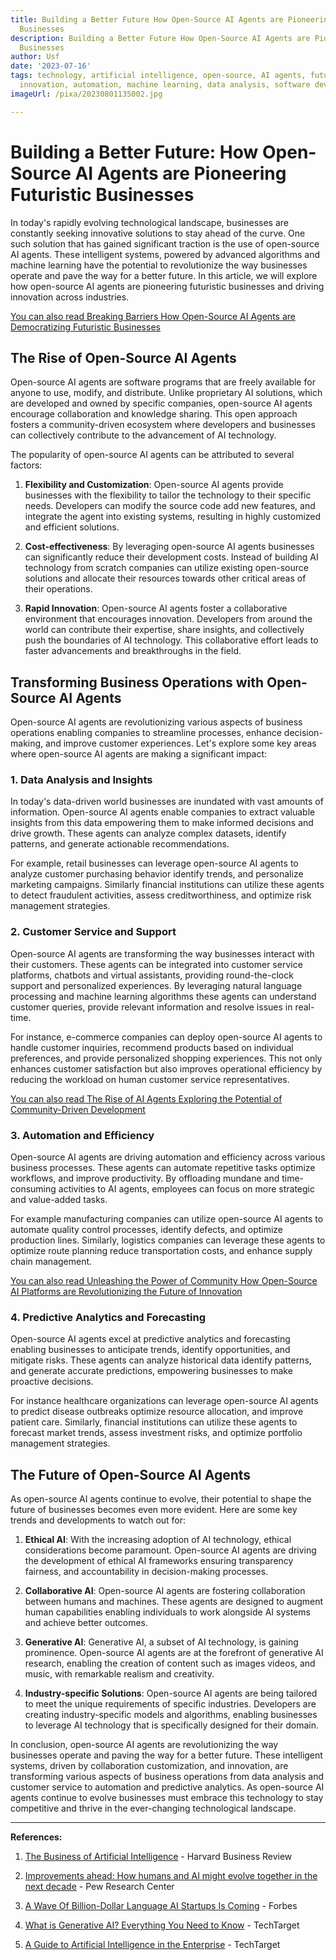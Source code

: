 ```yaml
---
title: Building a Better Future How Open-Source AI Agents are Pioneering Futuristic
  Businesses
description: Building a Better Future How Open-Source AI Agents are Pioneering Futuristic
  Businesses
author: Usf
date: '2023-07-16'
tags: technology, artificial intelligence, open-source, AI agents, futuristic businesses,
  innovation, automation, machine learning, data analysis, software development
imageUrl: /pixa/20230801135002.jpg

---
```

# Building a Better Future: How  Open-Source AI Agents are Pioneering Futuristic Businesses

In today's rapidly evolving technological landscape, businesses are constantly  seeking innovative  solutions to stay ahead of the curve. One such solution that has gained  significant traction is the use of open-source AI agents. These  intelligent  systems, powered by advanced algorithms and machine learning have the potential to revolutionize the way  businesses operate and pave the way for a better future. In this article, we will explore how open-source AI agents are pioneering futuristic businesses and driving innovation across industries.

[You  can  also read Breaking Barriers How Open-Source AI Agents are  Democratizing Futuristic Businesses](Breaking%20Barriers%20How%20Open-Source%20AI%20Agents%20are%20Democratizing%20Futuristic%20Businesses)


## The Rise of Open-Source AI Agents

Open-source AI agents  are software  programs that are freely available for anyone to use, modify, and distribute. Unlike  proprietary AI solutions, which are  developed and  owned  by specific companies, open-source AI agents encourage collaboration and knowledge  sharing. This open approach  fosters a  community-driven ecosystem where developers and  businesses  can  collectively contribute to the advancement of AI technology.

The popularity of open-source AI agents can  be attributed to several factors:

1.  **Flexibility and Customization**: Open-source AI agents provide businesses with the flexibility to tailor the technology to their specific needs. Developers can modify the source  code add new features,  and integrate the agent into existing systems, resulting in highly customized and efficient solutions.

2.  **Cost-effectiveness**:  By leveraging open-source AI agents businesses can significantly reduce their development costs. Instead of building AI technology from scratch companies can utilize existing open-source solutions and allocate  their resources towards  other  critical areas of their operations.

3.  **Rapid Innovation**: Open-source  AI  agents foster a collaborative environment that encourages innovation. Developers  from around the world can contribute their expertise, share insights, and collectively push the boundaries of AI technology. This collaborative effort leads to faster advancements and breakthroughs in the field.

## Transforming Business Operations with Open-Source AI Agents

Open-source AI agents are revolutionizing various aspects of  business operations enabling companies to streamline processes, enhance decision-making, and improve customer experiences. Let's explore some  key areas where open-source  AI agents are making a significant impact:

###  1. **Data Analysis  and Insights**

In today's data-driven  world businesses are inundated with  vast  amounts of information. Open-source AI agents enable companies to extract valuable insights  from this data empowering them to make informed decisions  and drive  growth.  These agents can analyze complex datasets,  identify patterns, and generate actionable recommendations.

For example,  retail businesses can leverage open-source AI agents to analyze  customer purchasing behavior identify trends, and  personalize  marketing campaigns. Similarly financial institutions can utilize these agents to detect fraudulent activities, assess creditworthiness, and optimize risk management strategies.

###  2. **Customer Service and Support**

Open-source AI agents are transforming the way businesses interact  with their customers. These agents can be integrated into customer service platforms, chatbots and virtual assistants, providing round-the-clock  support and personalized experiences. By  leveraging natural language processing and machine learning algorithms these agents can understand customer  queries, provide relevant information and resolve issues in real-time.

For instance, e-commerce companies can deploy open-source AI agents to handle customer inquiries,  recommend products based  on individual preferences, and provide personalized shopping experiences.  This not only enhances customer satisfaction but also  improves operational efficiency by reducing  the  workload on human customer service representatives.

[You can also read The Rise of AI Agents Exploring the Potential of Community-Driven Development](The%20Rise%20of%20AI%20Agents%20Exploring%20the%20Potential%20of%20Community-Driven%20Development)


### 3. **Automation and  Efficiency**

Open-source AI agents are driving automation and efficiency across various business processes. These agents can automate repetitive  tasks optimize workflows, and improve productivity. By offloading mundane and  time-consuming  activities to AI agents, employees can focus on more strategic and  value-added tasks.

For  example manufacturing companies can utilize open-source AI agents to automate quality  control processes, identify defects, and optimize production lines. Similarly, logistics companies can leverage these agents  to optimize route planning reduce transportation costs, and enhance supply  chain management.

[You  can also read Unleashing the Power of Community How Open-Source AI Platforms are Revolutionizing the Future of Innovation](Unleashing%20the%20Power%20of%20Community%20How%20Open-Source%20AI%20Platforms%20are%20Revolutionizing%20the%20Future%20of%20Innovation)


### 4.  **Predictive Analytics and Forecasting**

Open-source AI agents excel at predictive analytics and forecasting enabling businesses to anticipate trends, identify opportunities, and mitigate risks. These agents can analyze historical data identify patterns, and generate accurate predictions, empowering businesses to make  proactive decisions.

For instance healthcare organizations can leverage open-source  AI agents to predict disease outbreaks optimize resource allocation, and improve patient care. Similarly, financial institutions can utilize these agents to forecast market trends, assess investment risks, and optimize portfolio management strategies.

## The Future of Open-Source AI Agents

As open-source AI agents  continue to evolve,  their potential to shape the future of businesses becomes even more evident. Here are some key  trends and  developments to watch out for:

1. **Ethical AI**: With the increasing  adoption of  AI technology, ethical considerations become paramount. Open-source AI agents are driving the development of ethical AI frameworks ensuring transparency fairness, and accountability in decision-making processes.

2. **Collaborative AI**: Open-source  AI agents are fostering collaboration between humans and machines. These agents are  designed to augment human capabilities enabling individuals to work alongside AI systems and achieve better outcomes.

3. **Generative AI**:  Generative  AI, a subset of  AI technology, is gaining prominence. Open-source AI agents are at the forefront of generative AI research, enabling the creation of content such as images videos, and music, with remarkable realism and creativity.

4. **Industry-specific Solutions**: Open-source AI agents are being tailored to meet the unique requirements of specific industries. Developers are creating  industry-specific models and  algorithms, enabling businesses to leverage AI technology that  is specifically designed for  their domain.

In conclusion, open-source AI agents are revolutionizing the way  businesses operate and paving the  way  for a  better future. These  intelligent systems, driven by collaboration customization, and innovation, are transforming various aspects of business operations from data analysis and customer service to automation and predictive analytics. As open-source AI agents continue to evolve businesses must embrace this technology to stay competitive and thrive  in the ever-changing technological landscape.

---

**References:**

1. [The Business of Artificial Intelligence](https://hbr.org/2017/07/the-business-of-artificial-intelligence) - Harvard Business Review

2. [Improvements ahead: How humans and AI might evolve  together in the  next decade](https://www.pewresearch.org/internet/2018/12/10/improvements-ahead-how-humans-and-ai-might-evolve-together-in-the-next-decade/) - Pew Research Center

3. [A Wave  Of Billion-Dollar Language AI Startups Is Coming](https://www.forbes.com/sites/robtoews/2022/03/27/a-wave-of-billion-dollar-language-ai-startups-is-coming/?sh=24af045e2b14) - Forbes

4. [What is Generative AI? Everything You Need to Know](https://www.techtarget.com/searchenterpriseai/definition/generative-AI) - TechTarget

5. [A Guide to Artificial Intelligence in  the Enterprise](https://www.techtarget.com/searchenterpriseai/Ultimate-guide-to-artificial-intelligence-in-the-enterprise) - TechTarget